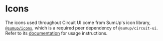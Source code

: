 
<Meta title="Features/Icons" />

# Icons

<Intro>

The icons used throughout Circuit UI come from SumUp's icon library, [`@sumup/icons`](Packages/icons/page), which is a required peer dependency of `@sumup/circuit-ui`. Refer to its [documentation](Packages/icons/page) for usage instructions.

</Intro>

<Icons />

